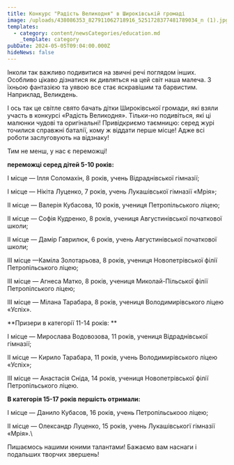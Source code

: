 ```yaml
---
title: Конкурс "Радість Великодня" в Широківській громаді
image: /uploads/438086353_827911062718916_5251728377481789034_n (1).jpg
templates:
  - category: content/newsCategories/education.md
    _template: category
pubDate: 2024-05-05T09:04:00.000Z
hideNews: false
---
```


Інколи так важливо подивитися на звичні речі поглядом інших. Особливо цікаво дізнатися як дивляться на цей світ наша малеча. З їхньою фантазією та уявою все стає яскравішим та барвистим. Наприклад, Великдень. 

І ось так це світле свято бачать дітки Широківської громади, які взяли участь в конкурсі «Радість Великодня». Тільки-но подивіться, які ці малюнки чудові та оригінальні! Привідкриємо таємницю: серед журі точилися справжні баталії, кому ж віддати перше місце! Адже всі роботи заслуговують на відзнаку!

Тим не менш, у нас є переможці!

**переможці серед дітей 5-10 років:**

 I місце — Ілля Соломахін, 8 років, учень Відраднівської гімназії;

I місце — Нікіта Луценко, 7 років, учень Лукашівської гімназії «Мрія»;

II місце — Валерія Кубасова, 10 років, учениця Петропільського ліцею; 

II місце — Софія Кудренко, 8 років, учениця Августинівської початкової школи;

II місце — Дамір Гаврилюк, 6 років, учень Августинівської початкової школи;

III місце —Каміла Золотарьова, 8 років, учениця Новопетрівської філії Петропільського ліцею;

III місце — Агнеса Матко, 8 років, учениця Миколай-Пільської філії Петропілського ліцею; 

III місце — Мілана Тарабара, 8 років, учениця Володимирівського ліцею «Успіх».

**Призери в категорії 11-14 років: **

I місце — Мирослава Водовозова, 11 років, учениця Відраднівської гімназії;

II місце — Кирило Тарабара, 11 років, учень Володимирівського ліцею «Успіх»;

III місце — Анастасія Сніда, 14 років, учениця Новопетрівської філії Петропільського ліцею.

**В категорія 15-17 років першість отримали:**

I місце — Данило Кубасов, 16 років, учень Петропільськооо ліцею;

II місце — Олександр Луценко, 15 років, учень Лукашівськогї гімназії «Мрія».\


Пишаємось нашими юними талантами! Бажаємо вам наснаги і подальших творчих звершень!
